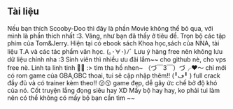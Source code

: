 ## Tài liệu

<ProjectCard title="Scooby-Doo Camp scare" link="https://linuxvn-my.sharepoint.com/:u:/g/personal/ga123_linuxteamvietnam_edu_vn/Ef9b9C4CY_5GnGIW_LkybhUB0e2uWctSBsoGYYfYu0Dt1g?e=ivCxBK" bg="linear-gradient(to right, #D4145A 0%, #FBB03B 100%)">
Nếu bạn thích Scooby-Doo thì đây là phần Movie không thể bỏ qua, với mình là phần thích nhất :3.
</ProjectCard>

<ProjectCard title="Tom&Jerry" link="https://linuxvn-my.sharepoint.com/:f:/g/personal/ga123_linuxteamvietnam_edu_vn/Eh3TYSR1jThJhKSBkfQG_t8BLbxpFguaIYduz0g8dZ0lrg?e=G4b5ZM" bg="linear-gradient(to right, #662d8c 0%, #ed1e79 100%)">
Vâng, như bạn đã thấy ở tiêu đề. Trọn bộ các tập phim của Tom&Jerry. 
</ProjectCard>

<ProjectCard title="Tổng hợp ebook" link="https://linuxvn-my.sharepoint.com/:f:/g/personal/ga123_linuxteamvietnam_edu_vn/EtbRnmCX8_5FjsNAqyC_HqUBSjuSspjvUPzNPw6h2JfCBg?e=SVs1O1" bg="linear-gradient(to right, #BC8F8F 0%, #0099CC 100%)">
Hiện tại có ebook sách Khoa học,sách của NNA, tài liệu T.A và các tác phẩm văn học. (｡･∀･)ﾉﾞ
</ProjectCard>


<ProjectCard title="Cách nhận Google share unlimited." link="https://anonyviet.com/cach-nhan-google-team-drive-de-luu-tru-khong-gioi-han-moi-nhat/" bg="linear-gradient(to right, #D2691E 0%, #FF99FF 50%)">
Lưu ý hàng free nên không lưu dữ liệu chính nha :3 
</ProjectCard>

<ProjectCard title="BOT tạo Google Drive Unlimited bằng Mail Edu Orange Coast College" link="https://anonyviet.com/bot-tao-google-drive-unlimited-bang-mail-edu-orange-coast-college/" bg="linear-gradient(to right, #FF0099 0%, #A52A2A 100%)">
Sinh viên thì nhiều ưu đãi lắm~~ cho github nè, cho vps free nè. Linh ta linh tinh 🤩🤩
</ProjectCard>


<ProjectCard title="Tổng hợp slide PP đẹp" link="https://linuxvn-my.sharepoint.com/personal/ga123_linuxteamvietnam_edu_vn/_layouts/15/onedrive.aspx?id=%2Fpersonal%2Fga123%5Flinuxteamvietnam%5Fedu%5Fvn%2FDocuments%2FShare%5Fweb%2Fslide%20PP" bg="linear-gradient(to right, #006633 0%, #FFCC33 100%),linear-gradient(127deg, rgba(0,255,0,.8), rgba(0,255,0,0) 70.71%)">
:> tìm tha hồ nhen~
</ProjectCard>

<ProjectCard title="Tổng hợp Rom game" link="https://linuxvn-my.sharepoint.com/personal/ga123_linuxteamvietnam_edu_vn/_layouts/15/onedrive.aspx?id=%2Fpersonal%2Fga123%5Flinuxteamvietnam%5Fedu%5Fvn%2FDocuments%2FShare%5Fweb%2FRom%20game" bg="linear-gradient(to right, #006533 0%, #800000 100%)">
（づ￣3￣）づ╭❤～ chỉ mới có rom game của GBA,GBC thoai, tui sẽ cập nhập thêm!!
</ProjectCard>

<ProjectCard title="Game this war of mine" link="https://linuxvn-my.sharepoint.com/:f:/g/personal/ga123_linuxteamvietnam_edu_vn/EjVUNv33uY1EuCsGoHIwa4QB84EOPwnAvOs6JuJXoHHeGw?e=5C3ebH" bg="linear-gradient(to right, #8a48c9 0% , #6d1c07 100% )">
(╹ڡ╹ ) full crack đầy đủ và có trainer kèm theo!!
</ProjectCard>

<ProjectCard title="2 phần game Ori" link="https://linuxvn-my.sharepoint.com/:f:/g/personal/ga123_linuxteamvietnam_edu_vn/EmxliXttpF1Gmr0NTx93N1MBpKYKhAfSzU9pOu3B1XLyKw?e=fXnWo3" bg="linear-gradient(to right, #8a48c9 0% , #006533 100% )">
😗😗 game đẹp, dễ gây ức chế bở độ khó của nó. Cốt truyện lắng đọng siêu hay XD 
</ProjectCard>

<ProjectCard title="Manga nguyên bộ trong file pdf" link="https://linuxvn-my.sharepoint.com/:f:/g/personal/ga123_linuxteamvietnam_edu_vn/Eiy9HBxHLaZDszQPEG4AEKQBaeScOYJSCnNWcZmMVOTFbw?e=nshEa5" bg="linear-gradient(to right, #8a48c9 0% , #006533 100% )">
Mấy bộ hay hay, ko phải tui làm nên có thể không có mấy bộ bạn cần tìm ~~
</ProjectCard>



